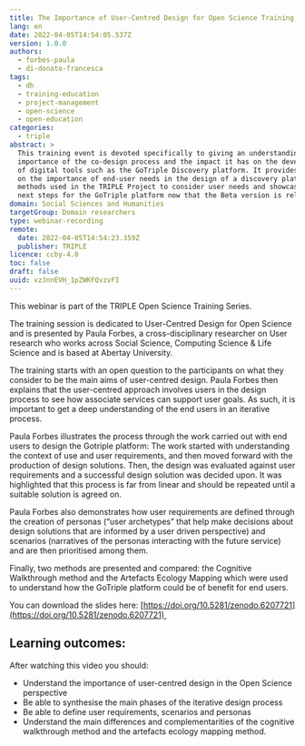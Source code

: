 ```yaml
---
title: The Importance of User-Centred Design for Open Science Training
lang: en
date: 2022-04-05T14:54:05.537Z
version: 1.0.0
authors:
  - forbes-paula
  - di-donato-francesca
tags:
  - dh
  - training-education
  - project-management
  - open-science
  - open-education
categories:
  - triple
abstract: >
  This training event is devoted specifically to giving an understanding of the
  importance of the co-design process and the impact it has on the development
  of digital tools such as the GoTriple Discovery platform. It provides insight
  on the importance of end-user needs in the design of a discovery platform, the
  methods used in the TRIPLE Project to consider user needs and showcases the
  next steps for the GoTriple platform now that the Beta version is released. 
domain: Social Sciences and Humanities
targetGroup: Domain researchers
type: webinar-recording
remote:
  date: 2022-04-05T14:54:23.359Z
  publisher: TRIPLE
licence: ccby-4.0
toc: false
draft: false
uuid: vzJnnEVH_1pZWKFQvzvFI
---
```



This webinar is part of the TRIPLE Open Science Training Series.

The training session is dedicated to User-Centred Design for Open Science and is presented by Paula Forbes, a cross-disciplinary researcher on User research who works across Social Science, Computing Science & Life Science and is based at Abertay University. 

The training starts with an open question to the participants on what they consider to be the main aims of user-centred design. Paula Forbes then explains that the user-centred approach involves users in the design process to see how associate services can support user goals. As such, it is important to get a deep understanding of the end users in an iterative process.

Paula Forbes illustrates the process through the work carried out with end users to design the Gotriple platform: The work started with understanding the context of use and user requirements, and then moved forward with the production of design solutions. Then, the design was evaluated against user requirements and a successful design solution was decided upon. It was highlighted that this process is far from linear and should be repeated until a suitable solution is agreed on. 

Paula Forbes also demonstrates how user requirements are defined through the creation of personas (“user archetypes” that help make decisions about design solutions that are informed by a user driven perspective) and scenarios (narratives of the personas interacting with the future service) and are then prioritised among them.

Finally, two methods are presented and compared: the Cognitive Walkthrough method and the Artefacts Ecology Mapping which were used to understand how the GoTriple platform could be of benefit for end users. 

You can download the slides here: [https://doi.org/10.5281/zenodo.6207721](https://doi.org/10.5281/zenodo.6207721) 

## Learning outcomes: 

After watching this video you should:

- Understand the importance of user-centred design in the Open Science perspective
- Be able to synthesise the main phases of the iterative design process 
- Be able to define user requirements, scenarios and personas
- Understand the main differences and complementarities of the cognitive walkthrough method and the artefacts ecology mapping method. 



<VideoCard provider="youtube" id="PpqtSWX4azI" title="The Importance of User-Centred Design for Open Science" subtitle="Click here to view" image="images/capture-d’écran-2022-04-05-à-16.52.02.png" />